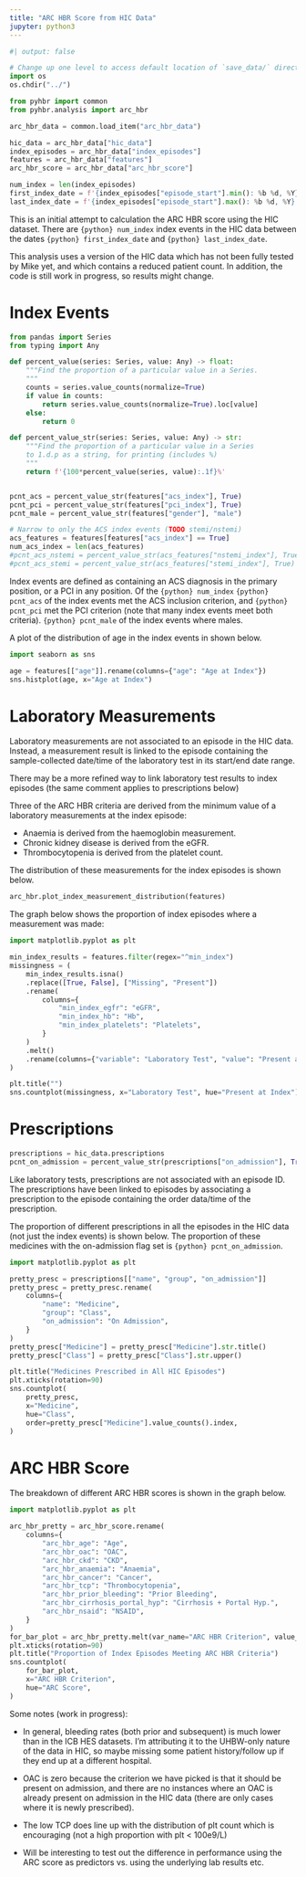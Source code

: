 ```yaml
---
title: "ARC HBR Score from HIC Data"
jupyter: python3
---
```


```python
#| output: false

# Change up one level to access default location of `save_data/` directory
import os
os.chdir("../")

from pyhbr import common
from pyhbr.analysis import arc_hbr

arc_hbr_data = common.load_item("arc_hbr_data")

hic_data = arc_hbr_data["hic_data"]
index_episodes = arc_hbr_data["index_episodes"]
features = arc_hbr_data["features"]
arc_hbr_score = arc_hbr_data["arc_hbr_score"]

num_index = len(index_episodes)
first_index_date = f'{index_episodes["episode_start"].min(): %b %d, %Y}'
last_index_date = f'{index_episodes["episode_start"].max(): %b %d, %Y}'
```

This is an initial attempt to calculation the ARC HBR score using the HIC dataset. There are `{python} num_index` index events in the HIC data between the dates `{python} first_index_date` and `{python} last_index_date`.

::: {.callout-note}
This analysis uses a version of the HIC data which has not been fully tested by Mike yet, and which contains a reduced patient count. In addition, the code is still work in progress, so results might change.
:::

# Index Events

```python

from pandas import Series
from typing import Any

def percent_value(series: Series, value: Any) -> float:
    """Find the proportion of a particular value in a Series.
    """
    counts = series.value_counts(normalize=True)
    if value in counts:
        return series.value_counts(normalize=True).loc[value]
    else:
        return 0

def percent_value_str(series: Series, value: Any) -> str:
    """Find the proportion of a particular value in a Series
    to 1.d.p as a string, for printing (includes %)
    """
    return f'{100*percent_value(series, value):.1f}%'


pcnt_acs = percent_value_str(features["acs_index"], True)
pcnt_pci = percent_value_str(features["pci_index"], True)
pcnt_male = percent_value_str(features["gender"], "male")

# Narrow to only the ACS index events (TODO stemi/nstemi)
acs_features = features[features["acs_index"] == True]
num_acs_index = len(acs_features)
#pcnt_acs_nstemi = percent_value_str(acs_features["nstemi_index"], True)
#pcnt_acs_stemi = percent_value_str(acs_features["stemi_index"], True)
```

Index events are defined as containing an ACS diagnosis in the primary position, or a PCI in any position. Of the `{python} num_index` `{python} pcnt_acs` of the index events met the ACS inclusion criterion, and `{python} pcnt_pci` met the PCI criterion (note that many index events meet both criteria). `{python} pcnt_male` of the index events where males.

A plot of the distribution of age in the index events in shown below.

```python
import seaborn as sns

age = features[["age"]].rename(columns={"age": "Age at Index"})
sns.histplot(age, x="Age at Index")
```

# Laboratory Measurements

Laboratory measurements are not associated to an episode in the HIC data. Instead, a measurement result is linked to the episode containing the sample-collected date/time of the laboratory test in its start/end date range.

:::{.callout-note}
There may be a more refined way to link laboratory test results to index episodes (the same comment applies to prescriptions below)
:::

Three of the ARC HBR criteria are derived from the minimum value of a laboratory measurements at the index episode:

* Anaemia is derived from the haemoglobin measurement.
* Chronic kidney disease is derived from the eGFR.
* Thrombocytopenia is derived from the platelet count.

The distribution of these measurements for the index episodes is shown below.

```python
arc_hbr.plot_index_measurement_distribution(features)
```

The graph below shows the proportion of index episodes where a measurement was made:

```python
import matplotlib.pyplot as plt

min_index_results = features.filter(regex="^min_index")
missingness = (
    min_index_results.isna()
    .replace([True, False], ["Missing", "Present"])
    .rename(
        columns={
            "min_index_egfr": "eGFR",
            "min_index_hb": "Hb",
            "min_index_platelets": "Platelets",
        }
    )
    .melt()
    .rename(columns={"variable": "Laboratory Test", "value": "Present at Index"})
)

plt.title("")
sns.countplot(missingness, x="Laboratory Test", hue="Present at Index")
```

# Prescriptions

```python
prescriptions = hic_data.prescriptions
pcnt_on_admission = percent_value_str(prescriptions["on_admission"], True)

```

Like laboratory tests, prescriptions are not associated with an episode ID. The prescriptions have been linked to episodes by associating a prescription to the episode containing the order data/time of the prescription.

The proportion of different prescriptions in all the episodes in the HIC data (not just the index events) is shown below. The proportion of these medicines with the on-admission flag set is `{python} pcnt_on_admission`.

```python
import matplotlib.pyplot as plt

pretty_presc = prescriptions[["name", "group", "on_admission"]]
pretty_presc = pretty_presc.rename(
    columns={
        "name": "Medicine",
        "group": "Class",
        "on_admission": "On Admission",
    }
)
pretty_presc["Medicine"] = pretty_presc["Medicine"].str.title()
pretty_presc["Class"] = pretty_presc["Class"].str.upper()

plt.title("Medicines Prescribed in All HIC Episodes")
plt.xticks(rotation=90)
sns.countplot(
    pretty_presc,
    x="Medicine",
    hue="Class",
    order=pretty_presc["Medicine"].value_counts().index,
)
```

# ARC HBR Score

The breakdown of different ARC HBR scores is shown in the graph below.

```python
import matplotlib.pyplot as plt

arc_hbr_pretty = arc_hbr_score.rename(
    columns={
        "arc_hbr_age": "Age",
        "arc_hbr_oac": "OAC",
        "arc_hbr_ckd": "CKD",
        "arc_hbr_anaemia": "Anaemia",
        "arc_hbr_cancer": "Cancer",
        "arc_hbr_tcp": "Thrombocytopenia",
        "arc_hbr_prior_bleeding": "Prior Bleeding",
        "arc_hbr_cirrhosis_portal_hyp": "Cirrhosis + Portal Hyp.",
        "arc_hbr_nsaid": "NSAID",
    }
)
for_bar_plot = arc_hbr_pretty.melt(var_name="ARC HBR Criterion", value_name="ARC Score")
plt.xticks(rotation=90)
plt.title("Proportion of Index Episodes Meeting ARC HBR Criteria")
sns.countplot(
    for_bar_plot,
    x="ARC HBR Criterion",
    hue="ARC Score",
)
```

Some notes (work in progress):

* In general, bleeding rates (both prior and subsequent) is much lower than in the ICB HES datasets. I'm attributing it to the UHBW-only nature of the data in HIC, so maybe missing some patient history/follow up if they end up at a different hospital.

* OAC is zero because the criterion we have picked is that it should be present on admission, and there are no instances where an OAC is already present on admission in the HIC data (there are only cases where it is newly prescribed).

* The low TCP does line up with the distribution of plt count which is encouraging (not a high proportion with plt < 100e9/L)

* Will be interesting to test out the difference in performance using the ARC score as predictors vs. using the underlying lab results etc.